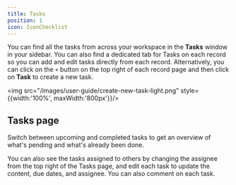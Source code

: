 ```yaml
---
title: Tasks
position: 1
icon: IconChecklist
---
```



You can find all the tasks from across your workspace in the <b>Tasks</b> window in your sidebar. You can also find a dedicated tab for Tasks on each record so you can add and edit tasks directly from each record. Alternatively, you can click on the `+` button on the top right of each record page and then click on <b>Task</b> to create a new task. 

<img src="/images/user-guide/create-new-task-light.png" style={{width:'100%', maxWidth:'800px'}}/>

## Tasks page

Switch between upcoming and completed tasks to get an overview of what's pending and what's already been done. 

You can also see the tasks assigned to others by changing the assignee from the top right of the Tasks page, and edit each task to update the content, due dates, and assignee. You can also comment on each task. 